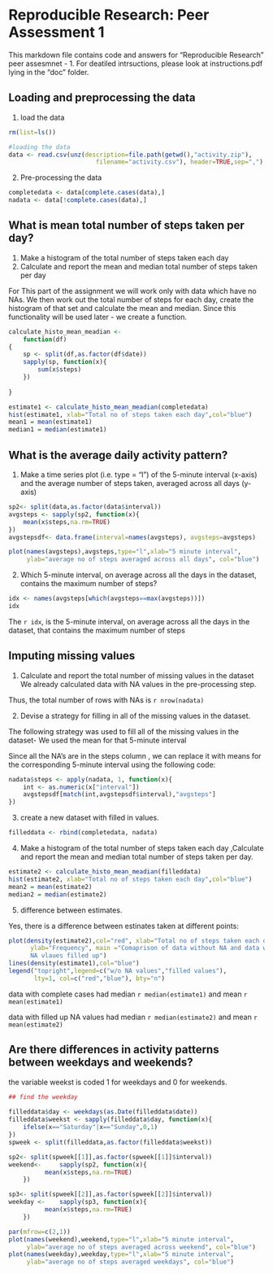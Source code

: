 # Reproducible Research: Peer Assessment 1

This markdown file contains code and answers for "Reproducible Research"
peer assesmnet - 1. For deatiled intrsuctions, please look at instructions.pdf
lying in the "doc" folder.

## Loading and preprocessing the data

1. load the data
```r
rm(list=ls())

#loading the data
data <- read.csv(unz(description=file.path(getwd(),"activity.zip"),
                        filename="activity.csv"), header=TRUE,sep=",")

```

2. Pre-processing the data

```r
completedata <- data[complete.cases(data),]
nadata <- data[!complete.cases(data),]
```

## What is mean total number of steps taken per day?

1. Make a histogram of the total number of steps taken each day
2. Calculate and report the mean and median total number of steps taken per day

For This part of the assignment we will work only with data which have no NAs.
We then work out the total number of steps for each day, create the histogram of
that set and calculate the mean and median.
Since this functionality will be used later - we create a function.

```r
calculate_histo_mean_meadian <- 
    function(df)
{
    sp <- split(df,as.factor(df$date))
    sapply(sp, function(x){
        sum(x$steps)
    })
    
}

estimate1 <- calculate_histo_mean_meadian(completedata)
hist(estimate1, xlab="Total no of steps taken each day",col="blue")
mean1 = mean(estimate1)
median1 = median(estimate1)
```

## What is the average daily activity pattern?


1. Make a time series plot (i.e. type = "l") of the 5-minute interval (x-axis) 
and the average number of steps taken, averaged across all days (y-axis)

```r
sp2<- split(data,as.factor(data$interval))
avgsteps <- sapply(sp2, function(x){
    mean(x$steps,na.rm=TRUE)
})
avgstepsdf<- data.frame(interval=names(avgsteps), avgsteps=avgsteps)

plot(names(avgsteps),avgsteps,type="l",xlab="5 minute interval",
     ylab="average no of steps averaged across all days", col="blue")

```

2. Which 5-minute interval, on average across all the days in the dataset, 
contains the maximum number of steps?

```r
idx <- names(avgsteps[which(avgsteps==max(avgsteps))])
idx
```

The `r idx `, is the 5-minute interval, on average across all the days in the 
dataset, that contains the maximum number of steps

## Imputing missing values

1. Calculate and report the total number of missing values in the dataset 
We already calculated data with NA values in the pre-processing step. 

Thus, the total number of rows with NAs is `r nrow(nadata)`

2. Devise a strategy for filling in all of the missing values in the dataset. 

The  following strategy was used to fill all of the missing values in the 
dataset- We used the mean for that 5-minute interval

Since all the NA's are in the steps column , we can replace it with means for
the corresponding 5-minute interval using the following code:
```r
nadata$steps <- apply(nadata, 1, function(x){
    int <- as.numeric(x["interval"])
    avgstepsdf[match(int,avgstepsdf$interval),"avgsteps"]
})
```
3. create a new dataset with filled in values. 
```r
filleddata <- rbind(completedata, nadata)
```

4. Make a histogram of the total number of steps taken each day ,Calculate and 
report the mean and median total number of steps taken per day.

```r
estimate2 <- calculate_histo_mean_meadian(filleddata)
hist(estimate2, xlab="Total no of steps taken each day",col="blue")
mean2 = mean(estimate2)
median2 = median(estimate2)
```

5. difference between estimates. 

Yes, there is a difference between estinates taken at different points:

```r

plot(density(estimate2),col="red", xlab="Total no of steps taken each day",
      ylab="Frequency", main ="Comaprison of data without NA and data with
      NA vlaues filled up")
lines(density(estimate1),col="blue")
legend("topright",legend=c("w/o NA values","filled values"), 
       lty=1, col=c("red","blue"), bty="n")
```

data with complete cases had median `r median(estimate1)`
and mean `r mean(estimate1)`

data with filled up NA values had median `r median(estimate2)`
and mean `r mean(estimate2)`


## Are there differences in activity patterns between weekdays and weekends?

the variable weekst is coded 1 for weekdays and 0 for weekends. 
```r
## find the weekday
 
filleddata$day <- weekdays(as.Date(filleddata$date))
filleddata$weekst <- sapply(filleddata$day, function(x){
    ifelse(x=="Saturday"|x=="Sunday",0,1)
})  
spweek <- split(filleddata,as.factor(filleddata$weekst))

sp2<- split(spweek[[1]],as.factor(spweek[[1]]$interval))
weekend<-     sapply(sp2, function(x){
          mean(x$steps,na.rm=TRUE)
    })

sp3<- split(spweek[[2]],as.factor(spweek[[2]]$interval))
weekday <-    sapply(sp3, function(x){
          mean(x$steps,na.rm=TRUE)
    })

par(mfrow=c(2,1))
plot(names(weekend),weekend,type="l",xlab="5 minute interval",
     ylab="average no of steps averaged across weekend", col="blue")
plot(names(weekday),weekday,type="l",xlab="5 minute interval",
     ylab="average no of steps averaged weekdays", col="blue")

```
